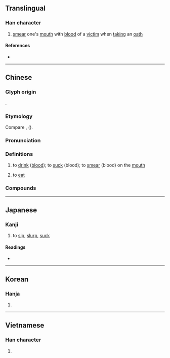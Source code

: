 {{also|㰱}}
{{character info}}
==Translingual==

===Han character===
{{Han char|rn=76|rad=欠|as=09|sn=13|four=27782|canj=HXNO,MXN|ids=⿰臿欠}}

# [[smear]] one's [[mouth]] with [[blood]] of a [[victim]] when [[taking]] an [[oath]]

====References====
* {{Han ref|kx=0570.050|dkj=16131|dj=0958.080|hdz=32146.010|uh=6B43|ud=27459|bh=DDF7|bd=56823}}

----

==Chinese==
{{zh-forms|alt=𣣨,𦦕,㰱,喢,唼}}

===Glyph origin===
{{Han etym}}
{{Han compound|臿|欠|ls=psc|c1=p|c2=s|t2=to yawn}}.

===Etymology===
Compare {{cog|km|ស្រោប||to plate; to cover}}, {{cog|tbq-lob-pro|*sapᴴ||to rub; to stroke}} ({{zh-ref|Schuessler, 2007}}).

===Pronunciation===
{{zh-pron
|m=shà
|c=saap3
|h=gd=sab5
|mn=ml:sap/qz:sa̍p
|mn_note=sa̍p - Quanzhou “to eat”
|mn-t=cah4
|mc=y
|oc=y
|ma=
|cat=v
}}

===Definitions===
{{zh-hanzi}}

# {{lb|zh|literary}} to [[drink]] ([[blood]]); to [[suck]] (blood); to [[smear]] (blood) on the [[mouth]]
#: {{zh-co|歃血|to smear the mouth with the blood of a sacrifice}}
# {{lb|zh|Xiamen|&|Quanzhou|_|Hokkien}} to [[eat]] {{gl|snacks, etc. in an undignified manner}}

===Compounds===
{{zh-der|歃血而盟|歃血|歃血為盟|歃血為誓|開堂歃血|歃仔|歃仔仙}}

----

==Japanese==

===Kanji===
{{ja-kanji|grade=|rs=欠09}}

# to [[sip]], [[slurp]], [[suck]]

====Readings====
* {{ja-readings|on=[[そう]] (sō), [[しょう]] (shō), [[こう]] (kō)|kun=[[すする]] (susuru)}}

----

==Korean==

===Hanja===
{{ko-hanja|hangeul=삽|eumhun=|rv=sap|mr=sap|y=sap}}

# {{rfdef|ko|sort=欠09}}

----

==Vietnamese==

===Han character===
{{vi-readings|reading=sáp, khảm|rs=欠09}}

# {{rfdef|vi|sort=欠09}}